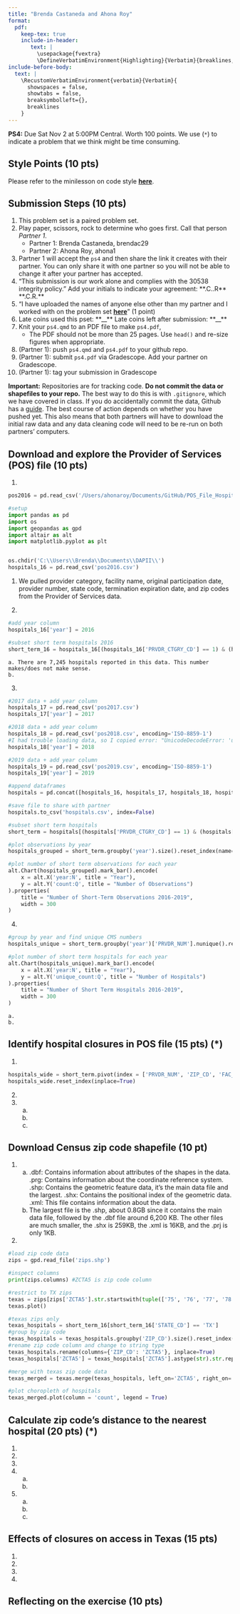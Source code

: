 ```yaml
---
title: "Brenda Castaneda and Ahona Roy"
format: 
  pdf:
    keep-tex: true
    include-in-header: 
       text: |
         \usepackage{fvextra}
         \DefineVerbatimEnvironment{Highlighting}{Verbatim}{breaklines,commandchars=\\\{\}}
include-before-body:
  text: |
    \RecustomVerbatimEnvironment{verbatim}{Verbatim}{
      showspaces = false,
      showtabs = false,
      breaksymbolleft={},
      breaklines
    }
---
```


**PS4:** Due Sat Nov 2 at 5:00PM Central. Worth 100 points. 
We use (`*`) to indicate a problem that we think might be time consuming. 
    
## Style Points (10 pts) 
Please refer to the minilesson on code style
**[here](https://uchicago.zoom.us/rec/share/pG_wQ-pHTQrJTmqNn4rcrw5V194M2H2s-2jdy8oVhWHkd_yZt9o162IWurpA-fxU.BIQlSgZLRYctvzp-)**.

## Submission Steps (10 pts)
1. This problem set is a paired problem set.
2. Play paper, scissors, rock to determine who goes first. Call that person *Partner 1*.
    - Partner 1: Brenda Castaneda, brendac29
    - Partner 2: Ahona Roy, ahona1
3. Partner 1 will accept the `ps4` and then share the link it creates with their partner. You can only share it with one partner so you will not be able to change it after your partner has accepted. 
4. "This submission is our work alone and complies with the 30538 integrity policy." Add your initials to indicate your agreement: \*\*\B.C.\A.R\*\* \*\*\B.C\A.R.\*\*
5. "I have uploaded the names of anyone else other than my partner and I worked with on the problem set **[here](https://docs.google.com/forms/d/185usrCREQaUbvAXpWhChkjghdGgmAZXA3lPWpXLLsts/edit)**"  (1 point)
6. Late coins used this pset: \*\*\_\_\*\* Late coins left after submission: \*\*\_\_\*\*
7. Knit your `ps4.qmd` to an PDF file to make `ps4.pdf`, 
    * The PDF should not be more than 25 pages. Use `head()` and re-size figures when appropriate. 
8. (Partner 1): push  `ps4.qmd` and `ps4.pdf` to your github repo.
9. (Partner 1): submit `ps4.pdf` via Gradescope. Add your partner on Gradescope.
10. (Partner 1): tag your submission in Gradescope

**Important:** Repositories are for tracking code. **Do not commit the data or shapefiles to your repo.** The best way to do this is with `.gitignore`, which we have covered in class. If you do accidentally commit the data, Github has a [guide](https://docs.github.com/en/repositories/working-with-files/managing-large-files/about-large-files-on-github#removing-files-from-a-repositorys-history). The best course of action depends on whether you have pushed yet. This also means that both partners will have to download the initial raw data and any data cleaning code will need to be re-run on both partners' computers. 

## Download and explore the Provider of Services (POS) file (10 pts)

1. 

```python
pos2016 = pd.read_csv('/Users/ahonaroy/Documents/GitHub/POS_File_Hospital_Non_Hospital_Facilities_Q4_2016.csv')
```

 
```python
#setup 
import pandas as pd
import os
import geopandas as gpd
import altair as alt
import matplotlib.pyplot as plt


os.chdir('C:\\Users\\Brenda\\Documents\\DAPII\\')
hospitals_16 = pd.read_csv('pos2016.csv')
```

1. We pulled provider category, facility name, original participation date, provider number, state code, termination expiration date, and zip codes from the Provider of Services data. 

2. 
```python
#add year column 
hospitals_16['year'] = 2016

#subset short term hospitals 2016
short_term_16 = hospitals_16[(hospitals_16['PRVDR_CTGRY_CD'] == 1) & (hospitals_16['PRVDR_CTGRY_SBTYP_CD'] == 1)]
```

    a. There are 7,245 hospitals reported in this data. This number makes/does not make sense. 
    b.
3. 
```python
#2017 data + add year column
hospitals_17 = pd.read_csv('pos2017.csv')
hospitals_17['year'] = 2017

#2018 data + add year column
hospitals_18 = pd.read_csv('pos2018.csv', encoding='ISO-8859-1')
#I had trouble loading data, so I copied error: "UnicodeDecodeError: 'utf-8' codec can't decode byte 0x98 in position 11674: invalid start byte" to CGPT to debug 
hospitals_18['year'] = 2018

#2019 data + add year column 
hospitals_19 = pd.read_csv('pos2019.csv', encoding='ISO-8859-1')
hospitals_19['year'] = 2019

#append dataframes
hospitals = pd.concat([hospitals_16, hospitals_17, hospitals_18, hospitals_19], ignore_index=True)

#save file to share with partner
hospitals.to_csv('hospitals.csv', index=False)

#subset short term hospitals
short_term = hospitals[(hospitals['PRVDR_CTGRY_CD'] == 1) & (hospitals['PRVDR_CTGRY_SBTYP_CD'] == 1)]
```

```python
#plot observations by year 
hospitals_grouped = short_term.groupby('year').size().reset_index(name='count')

#plot number of short term observations for each year 
alt.Chart(hospitals_grouped).mark_bar().encode(
    x = alt.X('year:N', title = "Year"), 
    y = alt.Y('count:Q', title = "Number of Observations") 
).properties(
    title = "Number of Short-Term Observations 2016-2019", 
    width = 300
)
```

4. 
```python
#group by year and find unique CMS numbers
hospitals_unique = short_term.groupby('year')['PRVDR_NUM'].nunique().reset_index(name='unique_count')

#plot number of short term hospitals for each year
alt.Chart(hospitals_unique).mark_bar().encode(
    x = alt.X('year:N', title = "Year"), 
    y = alt.Y('unique_count:Q', title = "Number of Hospitals")
).properties(
    title = "Number of Short Term Hospitals 2016-2019", 
    width = 300
)
```

    a.
    b.

## Identify hospital closures in POS file (15 pts) (*)

1. 
```python
hospitals_wide = short_term.pivot(index = ['PRVDR_NUM', 'ZIP_CD', 'FAC_NAME', 'STATE_CD'], columns = 'year', values='PGM_TRMNTN_CD') 
hospitals_wide.reset_index(inplace=True) 
```


2. 

3. 
    a.
    b.
    c.

## Download Census zip code shapefile (10 pt) 

1. 
    a. .dbf: Contains information about attributes of the shapes in the data.  
       .prg: Contains information about the coordinate reference system. 
       .shp: Contains the geometric feature data, it's the main data file and the largest. 
       .shx: Contains the positional index of the geometric data. 
       .xml: This file contains information about the data. 
    b. The largest file is the .shp, about 0.8GB since it contains the main data file, followed by the .dbf file around 6,200 KB. The other files are much smaller, the .shx is 259KB, the .xml is 16KB, and the .prj is only 1KB. 
2. 
```python
#load zip code data
zips = gpd.read_file('zips.shp')

#inspect columns
print(zips.columns) #ZCTA5 is zip code column

#restrict to TX zips
texas = zips[zips['ZCTA5'].str.startswith(tuple(['75', '76', '77', '78', '79']))]
texas.plot()

#texas zips only
texas_hospitals = short_term_16[short_term_16['STATE_CD'] == 'TX']
#group by zip code
texas_hospitals = texas_hospitals.groupby('ZIP_CD').size().reset_index(name='count')
#rename zip code column and change to string type
texas_hospitals.rename(columns={'ZIP_CD': 'ZCTA5'}, inplace=True)
texas_hospitals['ZCTA5'] = texas_hospitals['ZCTA5'].astype(str).str.replace('.0', '', regex=False)

#merge with texas zip code data
texas_merged = texas.merge(texas_hospitals, left_on='ZCTA5', right_on='ZCTA5', how='left')

#plot choropleth of hospitals 
texas_merged.plot(column = 'count', legend = True)
```

## Calculate zip code’s distance to the nearest hospital (20 pts) (*)

1. 
2. 
3. 
4. 
    a.
    b.
5. 
    a.
    b.
    c.
    
## Effects of closures on access in Texas (15 pts)

1. 
2. 
3. 
4. 

## Reflecting on the exercise (10 pts) 
